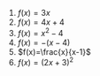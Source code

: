 #. $f(x)=3x$
#. $f(x)=4x+4$
#. $f(x)=x^2-4$
#. $f(x)=-(x-4)$
#. $f(x)=\frac{x}{x-1}$
#. $f(x)=(2x+3)^2$
